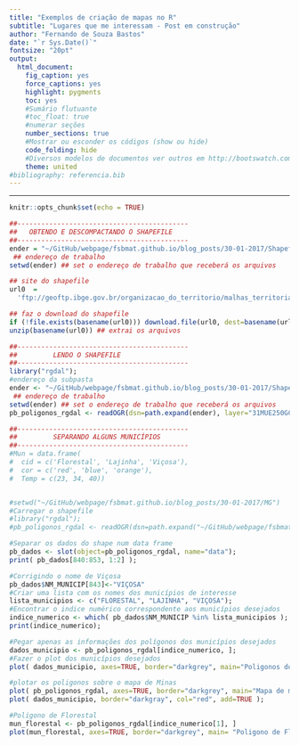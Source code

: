 ```yaml
---
title: "Exemplos de criação de mapas no R"
subtitle: "Lugares que me interessam - Post em construção"
author: "Fernando de Souza Bastos"
date: "`r Sys.Date()`"
fontsize: "20pt"
output:
  html_document:
    fig_caption: yes
    force_captions: yes
    highlight: pygments
    toc: yes
    #Sumário flutuante
    #toc_float: true
    #numerar seções
    number_sections: true
    #Mostrar ou esconder os códigos (show ou hide)
    code_folding: hide
    #Diversos modelos de documentos ver outros em http://bootswatch.com/
    theme: united
#bibliography: referencia.bib    
---
```


***

```r
knitr::opts_chunk$set(echo = TRUE)
```

<p style="text-align: justify;">

</p>

```r

##-------------------------------------------
##   OBTENDO E DESCOMPACTANDO O SHAPEFILE
##-------------------------------------------
ender = "~/GitHub/webpage/fsbmat.github.io/blog_posts/30-01-2017/Shapefiles"
 ## endereço de trabalho
setwd(ender) ## set o endereço de trabalho que receberá os arquivos

## site do shapefile
url0  =
  'ftp://geoftp.ibge.gov.br/organizacao_do_territorio/malhas_territoriais/malhas_municipais/municipio_2015/UFs/MG/MG.zip'

## faz o download do shapefile
if (!file.exists(basename(url0))) download.file(url0, dest=basename(url0), mode = "wb")
unzip(basename(url0)) ## extrai os arquivos

##-------------------------------------------
##         LENDO O SHAPEFILE
##-------------------------------------------
library("rgdal");
#endereço da subpasta
ender <- "~/GitHub/webpage/fsbmat.github.io/blog_posts/30-01-2017/Shapefiles/MG"
 ## endereço de trabalho
setwd(ender) ## set o endereço de trabalho que receberá os arquivos
pb_poligonos_rgdal <- readOGR(dsn=path.expand(ender), layer="31MUE250GC_SIR", verbose=FALSE, stringsAsFactors=FALSE);

##-------------------------------------------
##         SEPARANDO ALGUNS MUNICÍPIOS
##-------------------------------------------
#Mun = data.frame(
#  cid = c('Florestal', 'Lajinha', 'Viçosa'), 
#  cor = c('red', 'blue', 'orange'),
#  Temp = c(23, 34, 40))


#setwd("~/GitHub/webpage/fsbmat.github.io/blog_posts/30-01-2017/MG")
#Carregar o shapefile
#library("rgdal");
#pb_poligonos_rgdal <- readOGR(dsn=path.expand("~/GitHub/webpage/fsbmat.github.io/blog_posts/30-01-2017/MG"), layer="31MUE250GC_SIR", verbose=FALSE, stringsAsFactors=FALSE);
```


```r
#Separar os dados do shape num data frame
pb_dados <- slot(object=pb_poligonos_rgdal, name="data");
print( pb_dados[840:853, 1:2] );
```


```r
#Corrigindo o nome de Viçosa
pb_dados$NM_MUNICIP[843]<-"VIÇOSA"
#Criar uma lista com os nomes dos municípios de interesse
lista_municipios <- c("FLORESTAL", "LAJINHA", "VIÇOSA");
#Encontrar o indice numérico correspondente aos municípios desejados
indice_numerico <- which( pb_dados$NM_MUNICIP %in% lista_municipios );
print(indice_numerico);

```

```r
#Pegar apenas as informações dos polígonos dos municípios desejados
dados_municipio <- pb_poligonos_rgdal[indice_numerico, ];
#Fazer o plot dos municípios desejados
plot( dados_municipio, axes=TRUE, border="darkgrey", main="Poligonos dos municipios selecionados" );

```

```r
#plotar os poligonos sobre o mapa de Minas
plot( pb_poligonos_rgdal, axes=TRUE, border="darkgrey", main="Mapa de municipios do Estado de Minas Gerais \n com os municipios selecionados em destaque" );
plot( dados_municipio, border="darkgray", col="red", add=TRUE );
```

```r
#Poligono de Florestal
mun_florestal <- pb_poligonos_rgdal[indice_numerico[1], ]
plot(mun_florestal, axes=TRUE, border="darkgrey", main= "Poligono de Florestal" )

```
